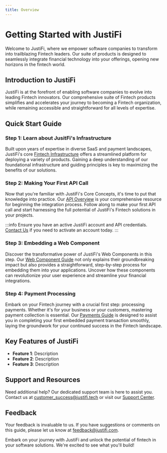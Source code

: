 ```yaml
---
title: Overview
---
```


# Getting Started with JustiFi

Welcome to JustiFi, where we empower software companies to transform into trailblazing Fintech leaders.
Our suite of products is designed to seamlessly integrate financial technology into your offerings, opening new horizons in the fintech world.

## Introduction to JustiFi

JustiFi is at the forefront of enabling software companies to evolve into leading Fintech innovators. Our comprehensive suite of Fintech products
simplifies and accelerates your journey to becoming a Fintech organization, while remaining accessible and straightforward for all levels of expertise.

## Quick Start Guide

### Step 1: Learn about JusitFi's Infrastructure

Built upon years of expertise in diverse SaaS and payment landscapes, JustiFi's core [Fintech Infrastructure](./infrastructure/overview.mdx)
offers a streamlined platform for deploying a variety of products. Gaining a deep understanding of our
foundational infrastructure and guiding principles is key to maximizing the benefits of our solutions.

### Step 2: Making Your First API Call

Now that you're familiar with JustiFi's Core Concepts, it's time to put that knowledge into practice.
Our [API Overview](./api-fundamentals) is your comprehensive resource for beginning the integration process.
Follow along to make your first API call and start harnessing the full potential of JustiFi's Fintech
solutions in your projects.

:::info
Ensure you have an active JustiFi account and API credentials. [Contact Us](./contact.mdx) if you need to activate an account today.
:::

### Step 3: Embedding a Web Component

Discover the transformative power of JustiFi's Web Components in this step. Our [Web Component Guide](./infrastructure/webComponents.mdx)
not only explains their groundbreaking impact but also provides a straightforward, step-by-step process
for embedding them into your applications. Uncover how these components can revolutionize your user
experience and streamline your financial integrations.

### Step 4: Payment Processing

Embark on your Fintech journey with a crucial first step: processing payments. Whether it's for your
business or your customers, mastering payment collection is essential. Our [Payments Guide](./infrastructure/webComponents.mdx) is designed
to assist you in completing your first embedded payment transaction smoothly, laying the groundwork
for your continued success in the Fintech landscape.

## Key Features of JustiFi

- **Feature 1**: Description
- **Feature 2**: Description
- **Feature 3**: Description

## Support and Resources

Need additional help? Our dedicated support team is here to assist you. Contact us at [customer_success@justifi.tech](mailto:customer_success@justifi.tech)
or visit our [Support Center](./contact.mdx).

## Feedback

Your feedback is invaluable to us. If you have suggestions or comments on this guide, please let us know at [feedback@justifi.com](mailto:feedback@justifi.com).

Embark on your journey with JustiFi and unlock the potential of fintech in your software solutions. We're excited to see what you'll build!
